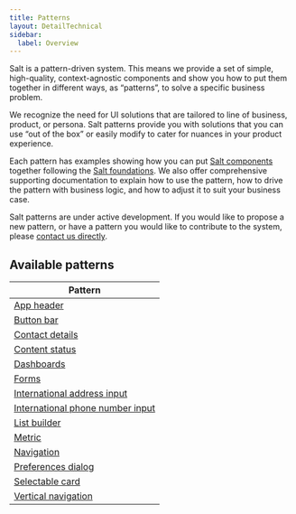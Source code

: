 ```yaml
---
title: Patterns
layout: DetailTechnical
sidebar:
  label: Overview
---
```


Salt is a pattern-driven system. This means we provide a set of simple, high-quality, context-agnostic components and show you how to put them together in different ways, as “patterns”, to solve a specific business problem.

We recognize the need for UI solutions that are tailored to line of business, product, or persona. Salt patterns provide you with solutions that you can use “out of the box” or easily modify to cater for nuances in your product experience.

Each pattern has examples showing how you can put [Salt components](/salt/components/index) together following the [Salt foundations](/salt/foundations/index). We also offer comprehensive supporting documentation to explain how to use the pattern, how to drive the pattern with business logic, and how to adjust it to suit your business case.

<Callout title="Need a pattern that's not listed?">

Salt patterns are under active development. If you would like to propose a new pattern, or have a pattern you would like to contribute to the system, please [contact us directly](/salt/support-and-contributions/index).

</Callout>

## Available patterns

| Pattern                                                                |
| ---------------------------------------------------------------------- |
| [App header](./app-header)                                             |
| [Button bar](./button-bar)                                             |
| [Contact details](./contact-details)                                   |
| [Content status](./content-status)                                     |
| [Dashboards](./dashboards)                                             |
| [Forms](./forms)                                                       |
| [International address input](./international-address-input)           |
| [International phone number input](./international-phone-number-input) |
| [List builder](./list-builder)                                         |
| [Metric](./metric)                                                     |
| [Navigation](./navigation)                                             |
| [Preferences dialog](./preferences-dialog)                             |
| [Selectable card](./selectable-card)                                   |
| [Vertical navigation](./vertical-navigation)                           |
